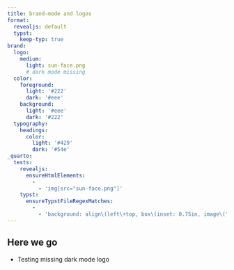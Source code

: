 ```yaml
---
title: brand-mode and logos
format:
  revealjs: default
  typst:
    keep-typ: true
brand:
  logo:
    medium:
      light: sun-face.png
      # dark mode missing
  color:
    foreground: 
      light: '#222'
      dark: '#eee'
    background:
      light: '#eee'
      dark: '#222'
  typography:
    headings:
      color:
        light: '#429'
        dark: '#54e'
_quarto:
  tests:
    revealjs:
      ensureHtmlElements:
        -
          - 'img[src="sun-face.png"]'
    typst:
      ensureTypstFileRegexMatches:
        -
          - 'background: align\(left\+top, box\(inset: 0.75in, image\("sun-face\.png", width: 1\.5in\)\)'
---
```


## Here we go

- Testing missing dark mode logo